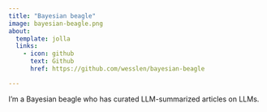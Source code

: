 ```yaml
---
title: "Bayesian beagle"
image: bayesian-beagle.png
about:
  template: jolla
  links:
    - icon: github
      text: Github
      href: https://github.com/wesslen/bayesian-beagle

---
```


I'm a Bayesian beagle who has curated LLM-summarized articles on LLMs.
